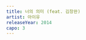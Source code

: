 ```yaml
---
title: 너의 의미 (feat. 김창완)
artist: 아이유
releaseYear: 2014
capo: 3
---
```


<ScoreWrapper>
  <ScorePhrase
    phrase={{
      lyrics: '(전주)',
      chordList: [
        { name: 'E[', position: 0 },
        { name: 'Gm', position: 4 },
        { name: 'B[', position: 8 },
        { name: 'E[', position: 12 },
      ],
    }}
  />
  <ScorePhrase
    phrase={{
      lyrics: '너의 그 한 마디 말도 그 웃음도',
      chordList: [
        { name: 'E[', position: 0 },
        { name: 'B[', position: 5 },
        { name: 'G]', position: 11 },
      ],
    }}
  />
  <ScorePhrase
    phrase={{
      lyrics: '나에겐 커다란 의미',
      chordList: [
        { name: 'Cm', position: 0 },
        { name: 'E[', position: 5 },
        { name: 'B[', position: 9 },
      ],
    }}
  />
  <ScorePhrase
    phrase={{
      lyrics: '너의 그 작은 눈빛도 쓸쓸한 뒷모습도',
      chordList: [
        { name: 'E[', position: 0 },
        { name: 'B[', position: 5 },
        { name: 'G]', position: 10 },
      ],
    }}
  />
  <ScorePhrase
    phrase={{
      lyrics: '나에겐 힘겨운 약속',
      chordList: [
        { name: 'Cm', position: 0 },
        { name: 'E[', position: 5 },
        { name: 'B[', position: 9 },
      ],
    }}
  />
  <ScorePhrase
    phrase={{
      lyrics: '너의 모든 것은 내게로 와',
      chordList: [
        { name: 'G]', position: 0 },
        { name: 'B[', position: 13 },
      ],
    }}
  />
  <ScorePhrase
    phrase={{
      lyrics: '풀리지 않는 수수께끼가 되네',
      chordList: [
        { name: 'G]', position: 0 },
        { name: 'B[', position: 15 },
      ],
    }}
  />
  <ScorePhrase
    phrase={{
      lyrics: '슬픔은 간이역에 코스모스로 피고',
      chordList: [
        { name: 'Cm', position: 0 },
        { name: 'G]', position: 9 },
      ],
    }}
  />
  <ScorePhrase
    phrase={{
      lyrics: '스쳐 불어온 넌 향긋한 바람',
      chordList: [
        { name: 'E[', position: 1 },
        { name: 'B[', position: 11 },
      ],
    }}
  />
  <ScorePhrase
    phrase={{
      lyrics: '나 이제 뭉게구름 위에 성을 짓고',
      chordList: [
        { name: 'Cm', position: 0 },
        { name: 'G]', position: 13 },
      ],
    }}
  />
  <ScorePhrase
    phrase={{
      lyrics: '널 향해 창을 내리 바람 드는 창을',
      chordList: [
        { name: 'E[', position: 2 },
        { name: 'B[', position: 14 },
      ],
    }}
  />
  <ScorePhrase
    phrase={{
      lyrics: ' (이렇게 상처를 받기도 하는구나.)',
      chordList: [{ name: 'G]', position: 0 }],
    }}
  />
  <ScorePhrase
    phrase={{
      lyrics: '너의 그 한 마디 말도 그 웃음도',
      chordList: [
        { name: 'E[', position: 0 },
        { name: 'B[', position: 5 },
        { name: 'G]', position: 11 },
      ],
    }}
  />
  <ScorePhrase
    phrase={{
      lyrics: '나에겐 커다란 의미',
      chordList: [
        { name: 'Cm', position: 0 },
        { name: 'E[', position: 5 },
        { name: 'B[', position: 9 },
      ],
    }}
  />
  <ScorePhrase
    phrase={{
      lyrics: '너의 그 작은 눈빛도 쓸쓸한 뒷모습도',
      chordList: [
        { name: 'E[', position: 0 },
        { name: 'B[', position: 5 },
        { name: 'G]', position: 10 },
      ],
    }}
  />
  <ScorePhrase
    phrase={{
      lyrics: '나에겐 힘겨운 약속',
      chordList: [
        { name: 'Cm', position: 0 },
        { name: 'E[', position: 5 },
        { name: 'B[', position: 9 },
      ],
    }}
  />
  <ScorePhrase
    phrase={{
      lyrics: '너의 모든 것은 내게로 와',
      chordList: [
        { name: 'G]', position: 0 },
        { name: 'B[', position: 13 },
      ],
    }}
  />
  <ScorePhrase
    phrase={{
      lyrics: '풀리지 않는 수수께끼가 되네',
      chordList: [
        { name: 'G]', position: 0 },
        { name: 'B[', position: 15 },
      ],
    }}
  />
  <ScorePhrase
    phrase={{
      lyrics: '슬픔은 간이역에 코스모스로 피고',
      chordList: [
        { name: 'Cm', position: 0 },
        { name: 'G]', position: 9 },
      ],
    }}
  />
  <ScorePhrase
    phrase={{
      lyrics: '스쳐 불어온 넌 향긋한 바람',
      chordList: [
        { name: 'E[', position: 1 },
        { name: 'B[', position: 11 },
      ],
    }}
  />
  <ScorePhrase
    phrase={{
      lyrics: '나 이제 뭉게구름 위에 성을 짓고',
      chordList: [
        { name: 'Cm', position: 0 },
        { name: 'G]', position: 13 },
      ],
    }}
  />
  <ScorePhrase
    phrase={{
      lyrics: '널 향해 창을 내리 바람 드는 창을',
      chordList: [
        { name: 'E[', position: 2 },
        { name: 'B[', position: 14 },
      ],
    }}
  />
  <ScorePhrase
    phrase={{
      lyrics: '슬픔은 간이역에 코스모스로 피고',
      chordList: [
        { name: 'Cm', position: 0 },
        { name: 'G]', position: 9 },
      ],
    }}
  />
  <ScorePhrase
    phrase={{
      lyrics: '스쳐 불어온 넌 향긋한 바람',
      chordList: [
        { name: 'E[', position: 1 },
        { name: 'B[', position: 11 },
      ],
    }}
  />
  <ScorePhrase
    phrase={{
      lyrics: '나 이제 뭉게구름 위에 성을 짓고',
      chordList: [
        { name: 'Cm', position: 0 },
        { name: 'G]', position: 13 },
      ],
    }}
  />
  <ScorePhrase
    phrase={{
      lyrics: '널 향해 창을 내리 바람 드는 창을',
      chordList: [
        { name: 'E[', position: 2 },
        { name: 'B[', position: 14 },
      ],
    }}
  />
  <ScorePhrase
    phrase={{
      lyrics: '너의 그 한 마디 말도 그 웃음도',
      chordList: [
        { name: 'E[', position: 0 },
        { name: 'B[', position: 5 },
        { name: 'G]', position: 11 },
      ],
    }}
  />
  <ScorePhrase
    phrase={{
      lyrics: '나에겐 커다란 의미',
      chordList: [
        { name: 'Cm', position: 0 },
        { name: 'E[', position: 5 },
        { name: 'B[', position: 9 },
      ],
    }}
  />
  <ScorePhrase
    phrase={{
      lyrics: '너의 그 작은 눈빛도 쓸쓸한 뒷모습도',
      chordList: [
        { name: 'E[', position: 0 },
        { name: 'B[', position: 5 },
        { name: 'G]', position: 10 },
      ],
    }}
  />
  <ScorePhrase
    phrase={{
      lyrics: '나에겐 힘겨운 약속',
      chordList: [
        { name: 'Cm', position: 0 },
        { name: 'E[', position: 5 },
        { name: 'B[', position: 9 },
      ],
    }}
  />
  <ScorePhrase
    phrase={{
      lyrics: ' (도대체 넌 나에게 누구냐?)',
      chordList: [{ name: 'G]', position: 0 }],
    }}
  />
</ScoreWrapper>
